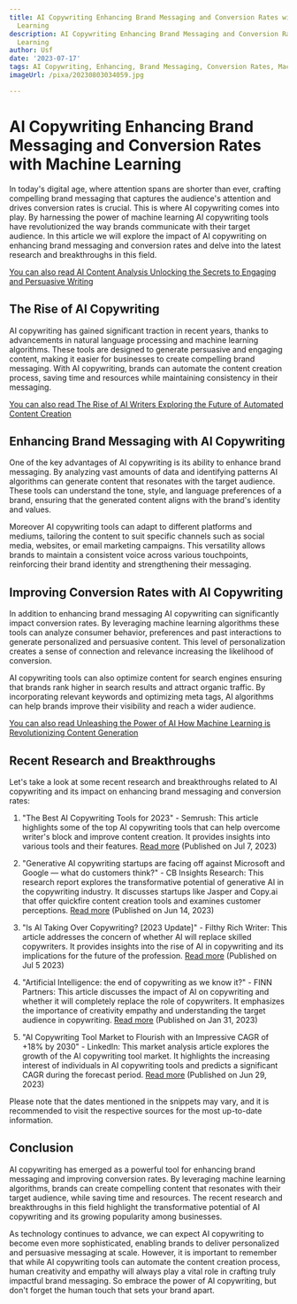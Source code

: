 ```yaml
---
title: AI Copywriting Enhancing Brand Messaging and Conversion Rates with Machine
  Learning
description: AI Copywriting Enhancing Brand Messaging and Conversion Rates with Machine
  Learning
author: Usf
date: '2023-07-17'
tags: AI Copywriting, Enhancing, Brand Messaging, Conversion Rates, Machine Learning
imageUrl: /pixa/20230803034059.jpg

---
```

# AI Copywriting Enhancing Brand Messaging and  Conversion Rates with Machine Learning

In today's  digital age, where attention spans are shorter than ever, crafting compelling brand messaging that captures  the audience's attention and  drives conversion rates is crucial. This is  where AI copywriting comes into play. By harnessing the power of machine learning AI  copywriting tools  have revolutionized the way brands communicate with their target audience. In this article we will explore the impact of AI copywriting on enhancing brand messaging  and conversion  rates  and delve into the latest research and breakthroughs in this field.

[You can also read AI Content  Analysis Unlocking the Secrets to Engaging and Persuasive Writing](AI%20Content%20Analysis%20Unlocking%20the%20Secrets%20to%20Engaging%20and%20Persuasive%20Writing)


##  The Rise of AI Copywriting

AI copywriting has gained significant  traction in recent years, thanks to  advancements in  natural language processing and machine learning algorithms. These tools are designed to generate persuasive and engaging content,  making it easier for businesses to create compelling brand messaging.  With  AI copywriting, brands can automate the content creation process, saving  time and resources while maintaining consistency in their messaging.

[You can also read The Rise of  AI  Writers Exploring the Future of  Automated Content Creation](The%20Rise%20of%20AI%20Writers%20Exploring%20the%20Future%20of%20Automated%20Content%20Creation)


## Enhancing Brand Messaging with AI Copywriting

One of the key advantages of AI  copywriting is its ability to enhance brand messaging. By analyzing vast amounts of data and identifying patterns AI algorithms can generate content that resonates  with the target  audience. These tools can understand the tone, style,  and language  preferences of a brand, ensuring that the generated  content aligns with the brand's identity and values.

Moreover AI copywriting tools can adapt to different platforms and mediums, tailoring the content to  suit specific channels  such as  social media, websites, or email marketing campaigns. This versatility allows brands to maintain a consistent voice  across various touchpoints, reinforcing their brand identity  and strengthening their messaging.

## Improving Conversion Rates with  AI Copywriting

In addition to enhancing brand messaging AI copywriting can significantly impact conversion rates. By leveraging machine learning algorithms these tools can analyze consumer behavior, preferences and past interactions to generate personalized and persuasive content. This level of personalization creates a sense of connection and relevance increasing the likelihood of conversion.

AI copywriting tools  can also optimize content for search engines ensuring that brands rank higher  in search results and attract organic traffic.  By incorporating relevant keywords and optimizing meta  tags, AI algorithms can help brands improve their visibility and reach a  wider audience.

[You can also read Unleashing the  Power of AI How Machine Learning is Revolutionizing  Content Generation](Unleashing%20the%20Power%20of%20AI%20How%20Machine%20Learning%20is%20Revolutionizing%20Content%20Generation)


## Recent Research and Breakthroughs

Let's take a look at some  recent research and breakthroughs related to AI copywriting and its impact on enhancing brand messaging and conversion rates:

1. "The Best AI Copywriting Tools for  2023" - Semrush: This article highlights some of the top AI  copywriting tools that can help  overcome writer's block and improve content creation. It provides insights into various tools and  their features. [Read more](https://www.semrush.com/blog/ai-copywriting/) (Published on Jul 7, 2023)

2. "Generative AI copywriting startups are facing off against Microsoft and Google — what do customers think?"  - CB Insights Research: This research  report explores  the transformative potential of  generative AI  in the copywriting industry. It discusses startups like Jasper and Copy.ai that offer quickfire content creation tools and  examines  customer perceptions. [Read more](https://www.cbinsights.com/research/generative-ai-copywriting-companies/) (Published on Jun 14, 2023)

3. "Is AI Taking Over Copywriting? [2023 Update]"  - Filthy Rich Writer: This  article addresses the concern of whether  AI will replace skilled copywriters.  It provides insights into the rise of AI in copywriting and its implications for the future of the profession. [Read more](https://filthyrichwriter.com/can-copywriting-software-replace-skilled-copywriters/)  (Published on Jul 5 2023)

4. "Artificial Intelligence: the end of copywriting as we know it?" -  FINN Partners: This article discusses the impact of AI on copywriting and whether  it will completely replace the role of copywriters. It emphasizes the importance of  creativity empathy and understanding the target  audience in copywriting.  [Read more](https://www.finnpartners.com/uk/news-insights/artificial-intelligence-the-end-of-copywriting-as-we-know-it/) (Published on Jan 31, 2023)

5.  "AI  Copywriting Tool Market to Flourish with an Impressive CAGR of +18% by 2030" - LinkedIn: This market analysis article explores the growth of the AI copywriting tool  market. It highlights the increasing interest  of  individuals in AI copywriting tools and  predicts a significant CAGR during the forecast period. [Read  more](https://www.linkedin.com/pulse/ai-copywriting-tool-market-flourish-impressive-cagr-18-vilas-dua) (Published on Jun 29, 2023)

Please note that the dates mentioned in the snippets may vary, and it is recommended to visit the respective sources for the most  up-to-date information.

## Conclusion

AI copywriting has emerged as a powerful tool for enhancing brand messaging and improving  conversion rates. By  leveraging machine learning algorithms, brands can create  compelling content that resonates with their target audience, while saving time  and resources. The recent research and breakthroughs in this field highlight the transformative potential  of AI  copywriting and its growing popularity among businesses.

As technology continues to advance, we can expect AI copywriting to  become even more sophisticated, enabling brands  to deliver personalized and persuasive  messaging at scale. However, it is important to remember  that while AI copywriting tools can automate  the content creation process, human creativity and empathy will always play  a vital  role in crafting truly impactful brand messaging. So embrace the power of AI copywriting, but don't forget the human touch that sets your  brand apart.
